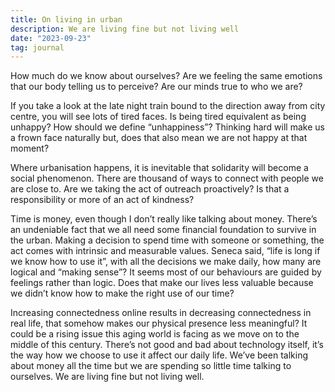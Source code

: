 ```yaml
---
title: On living in urban
description: We are living fine but not living well
date: "2023-09-23"
tag: journal
---
```


How much do we know about ourselves? Are we feeling the same emotions that our body telling us to perceive? Are our minds true to who we are?

If you take a look at the late night train bound to the direction away from city centre, you will see lots of tired faces. Is being tired equivalent as being unhappy? How should we define “unhappiness”? Thinking hard will make us a frown face naturally but, does that also mean we are not happy at that moment? 

Where urbanisation happens, it is inevitable that solidarity will become a social phenomenon. There are thousand of ways to connect with people we are close to. Are we taking the act of outreach proactively? Is that a responsibility or more of an act of kindness? 

Time is money, even though I don’t really like talking about money. There’s an undeniable fact that we all need some financial foundation to survive in the urban. Making a decision to spend time with someone or something, the act comes with intrinsic and measurable values. Seneca said, “life is long if we know how to use it”, with all the decisions we make daily, how many are logical and “making sense”? It seems most of our behaviours are guided by feelings rather than logic. Does that make our lives less valuable because we didn’t know how to make the right use of our time? 

Increasing connectedness online results in decreasing connectedness in real life, that somehow makes our physical presence less meaningful? It could be a rising issue this aging world is facing as we move on to the middle of this century. There’s not good and bad about technology itself, it’s the way how we choose to use it affect our daily life. We’ve been talking about money all the time but we are spending so little time talking to ourselves. We are living fine but not living well. 
